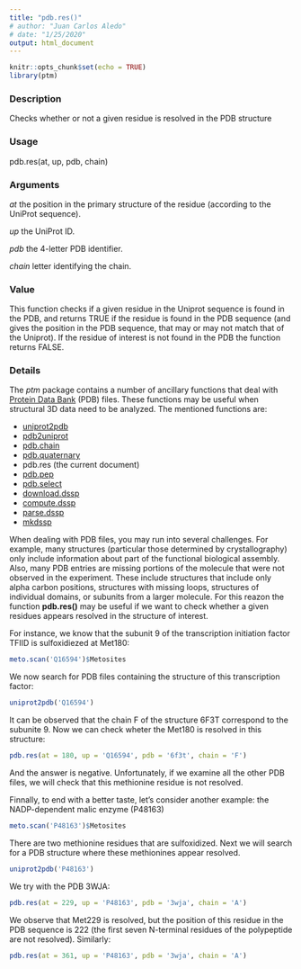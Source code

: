 ```yaml
---
title: "pdb.res()"
# author: "Juan Carlos Aledo"
# date: "1/25/2020"
output: html_document
---
```


```r
knitr::opts_chunk$set(echo = TRUE)
library(ptm)
```

### Description
Checks whether or not a given residue is resolved in the PDB structure

### Usage
pdb.res(at, up, pdb, chain)

### Arguments
_at_	the position in the primary structure of the residue (according to the UniProt sequence).

_up_	the UniProt ID.

_pdb_	the 4-letter PDB identifier.

_chain_	letter identifying the chain.

### Value
This function checks if a given residue in the Uniprot sequence is found in the PDB, and returns TRUE if the residue is found in the PDB sequence (and gives the position in the PDB sequence, that may or may not match that of the Uniprot). If the residue of interest is not found in the PDB the function returns FALSE.

### Details

The _ptm_ package contains a number of ancillary functions that deal with [Protein Data Bank](https://www.rcsb.org/) (PDB) files. These functions may be useful when structural 3D data need to be analyzed. The mentioned functions are:

* [uniprot2pdb](./uniprot2pdb)
* [pdb2uniprot](./pdb2uniprot)
* [pdb.chain](./pdb.chain)
* [pdb.quaternary](./pdb.quaternary)
* pdb.res (the current document)
* [pdb.pep](./pdb.pep)
* [pdb.select](./pdb.select)
* [download.dssp](./download.dssp)
* [compute.dssp](./compute.dssp)
* [parse.dssp](./parse.dssp)
* [mkdssp](./mkdssp)

When dealing with PDB files, you may run into several challenges. For example, many structures (particular those determined by crystallography) only include information about part of the functional biological assembly. Also, many PDB entries are missing portions of the molecule that were not observed in the experiment. These include structures that include only alpha carbon positions, structures with missing loops, structures of individual domains, or subunits from a larger molecule. For this reazon the function **pdb.res()** may be useful if we want to check whether a given residues appears resolved in the structure of interest. 

For instance, we know that the subunit 9 of the transcription initiation factor TFIID is sulfoxidiezed at Met180:

```r
meto.scan('Q16594')$Metosites
```

We now search for PDB files containing the structure of this transcription factor:

```r
uniprot2pdb('Q16594') 
```

It can be observed that the chain F of the structure 6F3T correspond to the subunite 9. Now we can check wheter the Met180 is resolved in this structure:

```r
pdb.res(at = 180, up = 'Q16594', pdb = '6f3t', chain = 'F')
```

And the answer is negative. Unfortunately, if we examine all the other PDB files, we will check that this methionine residue is not resolved.

Finnally, to end with a better taste, let's consider another example: the NADP-dependent malic enzyme (P48163)

```r
meto.scan('P48163')$Metosites
```

There are two methionine residues that are sulfoxidized. Next we will search for a PDB structure where these methionines appear resolved. 

```r
uniprot2pdb('P48163') 
```

We try with the PDB 3WJA:

```r
pdb.res(at = 229, up = 'P48163', pdb = '3wja', chain = 'A')
```

We observe that Met229 is resolved, but the position of this residue in the PDB sequence is 222 (the first seven N-terminal residues of the polypeptide are not resolved). Similarly:

```r
pdb.res(at = 361, up = 'P48163', pdb = '3wja', chain = 'A')
```
